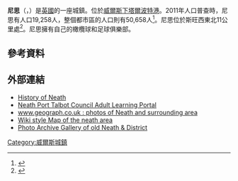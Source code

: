 '''尼思'''（{{lang-en|Neath}}，{{lang-cy|Castell-nedd}}）是[[英國|英國]]的一座城鎮。位於[[威爾斯|威爾斯]][[下塔爾波特港|下塔爾波特港]]。2011年人口普查時，尼思有人口19,258人，整個都市區的人口則有50,658人<ref>{{cite web|title=Key Figures for 2011 Census: Key Statistics|url=http://neighbourhood.statistics.gov.uk/dissemination/LeadKeyFigures.do?a=7&b=11126809&c=neath&d=16&e=62&g=6493426&i=1001x1003x1032x1004&m=0&r=1&s=1411115406032&enc=1&nsjs=true&nsck=false&nssvg=false&nswid=1366|work=Census 2011|publisher=UK Office for National Statistics|accessdate=19 September 2014|archive-url=https://web.archive.org/web/20160304133432/http://neighbourhood.statistics.gov.uk/dissemination/LeadKeyFigures.do?a=7&b=11126809&c=neath&d=16&e=62&g=6493426&i=1001x1003x1032x1004&m=0&r=1&s=1411115406032&enc=1&nsjs=true&nsck=false&nssvg=false&nswid=1366|archive-date=2016-03-04|dead-url=yes}}</ref>。尼思位於斯旺西東北11公里處<ref>{{cite book|title=The Penguin Encyclopedia of Places|editor=John Paxton|publisher=Penguin|location=London|year=1999|edition=Third|page=628}}</ref>。尼思擁有自己的橄欖球和足球俱樂部。

==參考資料==
{{reflist}}

==外部連結==
*[http://www.npt.gov.uk/default.aspx?page=1518 History of Neath] {{Wayback|url=http://www.npt.gov.uk/default.aspx?page=1518 |date=20110719002516 }}
*[https://web.archive.org/web/20070626125500/http://www.learningpool.org/ Neath Port Talbot Council Adult Learning Portal]
*[http://www.geograph.org.uk/search.php?i=2831886 www.geograph.co.uk : photos of Neath and surrounding area] {{Wayback|url=http://www.geograph.org.uk/search.php?i=2831886 |date=20150924135159 }}
*[http://www.openstreetmap.org/?lat=51.6592&lon=-3.7972&zoom=13&layers=B000FTF Wiki style Map of the neath area] {{Wayback|url=http://www.openstreetmap.org/?lat=51.6592&lon=-3.7972&zoom=13&layers=B000FTF |date=20090908092416 }}
*[http://www.oldneath.co.uk/ Photo Archive Gallery of old Neath & District] {{Wayback|url=http://www.oldneath.co.uk/ |date=20141218183208 }}

[[Category:威爾斯城鎮|Category:威爾斯城鎮]]